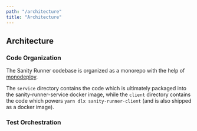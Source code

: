 ```yaml
---
path: "/architecture"
title: "Architecture"
---
```




## Architecture

### Code Organization

The Sanity Runner codebase is organized as a monorepo with the help of [monodeploy](https://github.com/tophat/monodeploy).

The `service` directory contains the code which is ultimately packaged into the sanity-runner-service docker image, while the `client` directory contains the code which powers `yarn dlx sanity-runner-client` (and is also shipped as a docker image).

### Test Orchestration

<ArchitectureImage />
